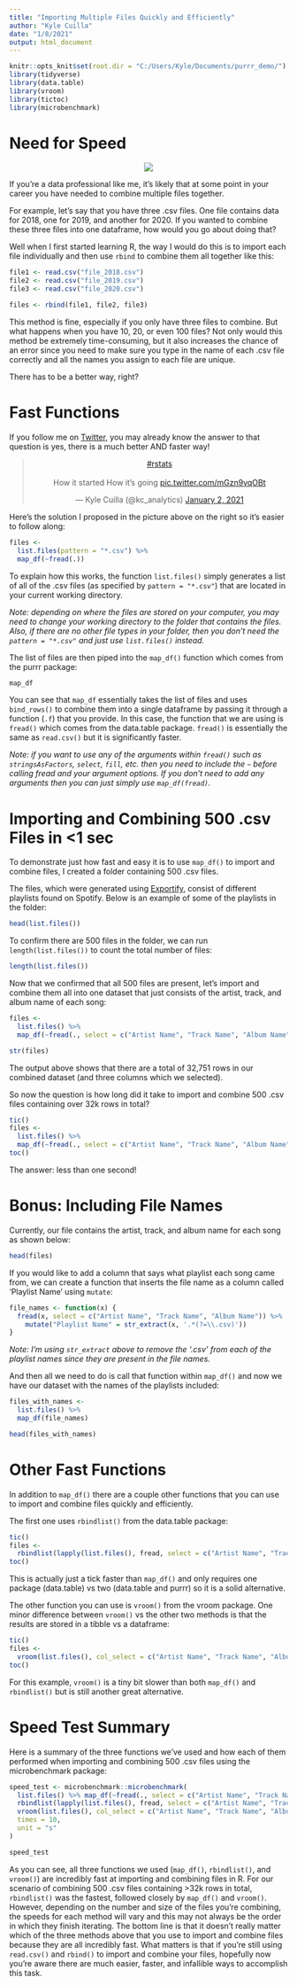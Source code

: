 ```yaml
---
title: "Importing Multiple Files Quickly and Efficiently"
author: "Kyle Cuilla"
date: "1/8/2021"
output: html_document
---
```


```r
knitr::opts_knit$set(root.dir = "C:/Users/Kyle/Documents/purrr_demo/")
library(tidyverse)
library(data.table)
library(vroom)
library(tictoc)
library(microbenchmark)
```

# Need for Speed

<center>
![](https://media.giphy.com/media/26AHLNr8en8J3ovOo/giphy.gif)
</center>

If you're a data professional like me, it's likely that at some point in your career you have needed to combine multiple files together.

For example, let's say that you have three .csv files. One file contains data for 2018, one for 2019, and another for 2020. If you wanted to combine these three files into one dataframe, how would you go about doing that?

Well when I first started learning R, the way I would do this is to import each file individually and then use `rbind` to combine them all together like this:

```r
file1 <- read.csv("file_2018.csv")
file2 <- read.csv("file_2019.csv")
file3 <- read.csv("file_2020.csv")

files <- rbind(file1, file2, file3)
```

This method is fine, especially if you only have three files to combine. But what happens when you have 10, 20, or even 100 files? Not only would this method be extremely time-consuming, but it also increases the chance of an error since you need to make sure you type in the name of each .csv file correctly and all the names you assign to each file are unique.

There has to be a better way, right?

# Fast Functions

If you follow me on [Twitter](https://twitter.com/kc_analytics), you may already know the answer to that question is yes, there is a much better AND faster way!

<center>
<blockquote class="twitter-tweet"><p lang="en" dir="ltr"><a href="https://twitter.com/hashtag/rstats?src=hash&amp;ref_src=twsrc%5Etfw">#rstats</a><br><br>How it started How it’s going <a href="https://t.co/mGzn9vqOBt">pic.twitter.com/mGzn9vqOBt</a></p>&mdash; Kyle Cuilla (@kc_analytics) <a href="https://twitter.com/kc_analytics/status/1345434428059881480?ref_src=twsrc%5Etfw">January 2, 2021</a></blockquote> <script async src="https://platform.twitter.com/widgets.js" charset="utf-8"></script>
</center>

Here's the solution I proposed in the picture above on the right  so it's easier to follow along:

```r
files <- 
  list.files(pattern = "*.csv") %>%
  map_df(~fread(.))
```

To explain how this works, the function `list.files()` simply generates a list of all of the .csv files (as specified by `pattern = "*.csv"`) that are located in your current working directory. 

<i>
Note: depending on where the files are stored on your computer, you may need to change your working directory to the folder that contains the files. Also, if there are no other file types in your folder, then you don't need the `pattern = "*.csv"` and just use `list.files()` instead.
</i>

The list of files are then piped into the `map_df()` function which comes from the purrr package:

```r
map_df
```

You can see that `map_df` essentially takes the list of files and uses `bind_rows()` to combine them into a single dataframe by passing it through a function (`.f`) that you provide. In this case, the function that we are using is `fread()` which comes from the data.table package. `fread()` is essentially the same as `read.csv()` but it is significantly faster. 

<i>
Note: if you want to use any of the arguments within `fread()` such as `stringsAsFactors`, `select`, `fill`, etc. then you need to include the `~` before calling fread and  your argument options. If you don't need to add any arguments then you can just simply use `map_df(fread)`.
</i>

# Importing and Combining 500 .csv Files in <1 sec

To demonstrate just how fast and easy it is to use `map_df()` to import and combine files, I created a folder containing 500 .csv files.

The files, which were generated using [Exportify](https://watsonbox.github.io/exportify/), consist of different playlists found on Spotify. Below is an example of some of the playlists in the folder:

```r
head(list.files())
```

To confirm there are 500 files in the folder, we can run `length(list.files())` to count the total number of files:

```r
length(list.files())
```

Now that we confirmed that all 500 files are present, let's import and combine them all into one dataset that just consists of the artist, track, and album name of each song:

```r
files <-
  list.files() %>%
  map_df(~fread(., select = c("Artist Name", "Track Name", "Album Name")))

str(files)
```

The output above shows that there are a total of 32,751 rows in our combined dataset (and three columns which we selected). 

So now the question is how long did it take to import and combine 500 .csv files containing over 32k rows in total?

```r
tic()
files <-
  list.files() %>%
  map_df(~fread(., select = c("Artist Name", "Track Name", "Album Name")))
toc()
```

The answer: less than one second!

# Bonus: Including File Names

Currently, our file contains the artist, track, and album name for each song as shown below:

```r
head(files)
```

If you would like to add a column that says what playlist each song came from, we can create a function that inserts the file name as a column called 'Playlist Name' using `mutate`:

```r
file_names <- function(x) {
  fread(x, select = c("Artist Name", "Track Name", "Album Name")) %>% 
    mutate("Playlist Name" = str_extract(x, '.*(?=\\.csv)'))
}
```

<i>Note: I'm using `str_extract` above to remove the '.csv' from each of the playlist names since they are present in the file names.</i>

And then all we need to do is call that function within `map_df()` and now we have our dataset with the names of the playlists included: 

```r
files_with_names <-
  list.files() %>%
  map_df(file_names)

head(files_with_names)
```

# Other Fast Functions

In addition to `map_df()` there are a couple other functions that you can use to import and combine files quickly and efficiently.

The first one uses `rbindlist()` from the data.table package:

```r
tic()
files <- 
  rbindlist(lapply(list.files(), fread, select = c("Artist Name", "Track Name", "Album Name")))
toc()
```

This is actually just a tick faster than `map_df()` and only requires one package (data.table) vs two (data.table and purrr) so it is a solid alternative.

The other function you can use is `vroom()` from the vroom package. One minor difference between `vroom()` vs the other two methods is that the results are stored in a tibble vs a dataframe: 

```r
tic()
files <- 
  vroom(list.files(), col_select = c("Artist Name", "Track Name", "Album Name"))
toc()
```

For this example, `vroom()` is a tiny bit slower than both `map_df()` and `rbindlist()` but is still another great alternative. 

# Speed Test Summary

Here is a summary of the three functions we've used and how each of them performed when importing and combining 500 .csv files using the microbenchmark package:

```r
speed_test <- microbenchmark::microbenchmark(
  list.files() %>% map_df(~fread(., select = c("Artist Name", "Track Name", "Album Name"))),
  rbindlist(lapply(list.files(), fread, select = c("Artist Name", "Track Name", "Album Name"))),
  vroom(list.files(), col_select = c("Artist Name", "Track Name", "Album Name")),
  times = 10,
  unit = "s"
)

speed_test
```

As you can see, all three functions we used (`map_df()`, `rbindlist()`, and `vroom()`) are incredibly fast at importing and combining files in R. For our scenario of combining 500 .csv files containing >32k rows in total, `rbindlist()` was the fastest, followed closely by `map_df()` and `vroom()`. However, depending on the number and size of the files you're combining, the speeds for each method will vary and this may not always be the order in which they finish iterating. The bottom line is that it doesn't really matter which of the three methods above that you use to import and combine files because they are all incredibly fast. What matters is that if you're still using `read.csv()` and `rbind()` to import and combine your files, hopefully now you're aware there are much easier, faster, and infallible ways to accomplish this task.